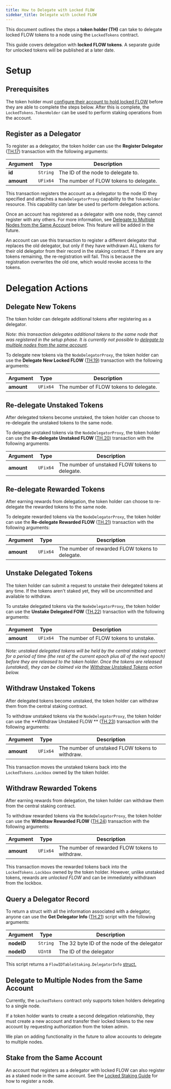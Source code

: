 ```yaml
---
title: How to Delegate with Locked FLOW
sidebar_title: Delegate with Locked FLOW
---
```


This document outlines the steps a **token holder (TH)** can take to delegate 
locked FLOW tokens to a node using the `LockedTokens` contract.

<Callout type="warning">

This guide covers delegation with **locked FLOW tokens**. 
A separate guide for unlocked tokens will be published at a later date.
</Callout>

# Setup

## Prerequisites

The token holder must [configure their account to hold locked FLOW](/token/locked-account-setup) 
before they are able to complete the steps below. After this is complete, 
the `LockedTokens.TokenHolder` can be used to perform staking operations from the account.

## Register as a Delegator

To register as a delegator, the token holder can use the **Register Delegator** ([TH.17](/protocol/core-contracts/locked-tokens/#token-holder))
transaction with the following arguments:

| Argument   | Type     | Description |
|------------|----------|-------------|
| **id**     | `String` | The ID of the node to delegate to. |
| **amount** | `UFix64` | The number of FLOW tokens to delegate. |

This transaction registers the account as a delegator to the node ID they specified
and attaches a `NodeDelegatorProxy` capability to the `TokenHolder` resource. 
This capability can later be used to perform delegation actions.

Once an account has registered as a delegator with one node, they cannot register with any others. 
For more information, see [Delegate to Multiple Nodes from the Same Account](#delegate-to-multiple-nodes-from-the-same-account) below.
This feature will be added in the future.

An account can use this transaction to register a different delegator that replaces the old delegator, but only if they have withdrawn
ALL tokens for their old delegator from their record in the staking contract. If there are any tokens remaining,
the re-registration will fail. This is because the registration overwrites the old one, which would revoke access to the tokens.

# Delegation Actions

## Delegate New Tokens

The token holder can delegate additional tokens after registering as a delegator. 

_Note: this transaction delegates additional tokens to the same node that was registered in the setup phase.
It is currently not possible to [delegate to multiple nodes from the same account](#delegate-to-multiple-nodes-from-the-same-account)._

To delegate new tokens via the `NodeDelegatorProxy`, 
the token holder can use the **Delegate New Locked FLOW** ([TH.19](/protocol/core-contracts/locked-tokens/#token-holder)) 
transaction with the following arguments:

| Argument   | Type     | Description |
|------------|----------|-------------|
| **amount** | `UFix64` | The number of FLOW tokens to delegate. |

## Re-delegate Unstaked Tokens

After delegated tokens become unstaked, the token holder can choose to re-delegate the unstaked tokens to the same node.

To delegate unstaked tokens via the `NodeDelegatorProxy`, 
the token holder can use the **Re-delegate Unstaked FLOW** ([TH.20](/protocol/core-contracts/locked-tokens/#token-holder))
transaction with the following arguments:

| Argument   | Type     | Description |
|------------|----------|-------------|
| **amount** | `UFix64` | The number of unstaked FLOW tokens to delegate. |

## Re-delegate Rewarded Tokens

After earning rewards from delegation, the token holder can choose to re-delegate the rewarded tokens to the same node.

To delegate rewarded tokens via the `NodeDelegatorProxy`, 
the token holder can use the **Re-delegate Rewarded FLOW** ([TH.21](/protocol/core-contracts/locked-tokens/#token-holder))
transaction with the following arguments:

| Argument   | Type     | Description |
|------------|----------|-------------|
| **amount** | `UFix64` | The number of rewarded FLOW tokens to delegate. |

## Unstake Delegated Tokens

The token holder can submit a request to unstake their delegated tokens at any time.
If the tokens aren't staked yet, they will be uncommitted and available to withdraw.

To unstake delegated tokens via the `NodeDelegatorProxy`, 
the token holder can use the **Unstake Delegated FOW** ([TH.22](/protocol/core-contracts/locked-tokens/#token-holder))
transaction with the following arguments:

| Argument   | Type     | Description |
|------------|----------|-------------|
| **amount** | `UFix64` | The number of FLOW tokens to unstake. |

_Note: unstaked delegated tokens will be held by the central staking contract for a period of time 
(the rest of the current epoch plus all of the next epoch) before they are 
released to the token holder. Once the tokens are released (unstaked), 
they can be claimed via the [Withdraw Unstaked Tokens](#withdraw-unstaked-tokens) action below._

## Withdraw Unstaked Tokens

After delegated tokens become unstaked, the token holder can withdraw them from the central staking contract.

To withdraw unstaked tokens via the `NodeDelegatorProxy`, 
the token holder can use the **Withdraw Unstaked FLOW ** ([TH.23](/protocol/core-contracts/locked-tokens/#token-holder))
transaction with the following arguments:

| Argument   | Type     | Description |
|------------|----------|-------------|
| **amount** | `UFix64` | The number of unstaked FLOW tokens to withdraw. |

This transaction moves the unstaked tokens back into the `LockedTokens.Lockbox` owned by the token holder.

## Withdraw Rewarded Tokens

After earning rewards from delegation, the token holder can withdraw them from the central staking contract.

To withdraw rewarded tokens via the `NodeDelegatorProxy`, 
the token holder can use the **Withdraw Rewarded FLOW** ([TH.24](/protocol/core-contracts/locked-tokens/#token-holder))
transaction with the following arguments:

| Argument   | Type     | Description |
|------------|----------|-------------|
| **amount** | `UFix64` | The number of rewarded FLOW tokens to withdraw. |

This transaction moves the rewarded tokens back into the `LockedTokens.Lockbox` owned by the token holder. 
However, unlike unstaked tokens, rewards are _unlocked FLOW_ and can be immediately withdrawn from the lockbox.

## Query a Delegator Record

To return a struct with all the information associated with a delegator, anyone
can use the **Get Delegator Info** ([TH.21](/protocol/core-contracts/locked-tokens/#token-holder)) script with the following arguments:

| Argument   | Type     | Description |
|------------|----------|-------------|
| **nodeID** | `String` | The 32 byte ID of the node of the delegator |
| **nodeID** | `UInt8`  | The ID of the delegator |

This script returns a `FlowIDTableStaking.DelegatorInfo` [struct.](https://github.com/onflow/flow-core-contracts/blob/master/contracts/FlowIDTableStaking.cdc#L348)

## Delegate to Multiple Nodes from the Same Account

Currently, the `LockedTokens` contract only supports token holders delegating to a single node.

If a token holder wants to create a second delegation relationship, they must create a new account
and transfer their locked tokens to the new account by requesting authorization from the token admin.

We plan on adding functionality in the future to allow accounts to delegate to multiple nodes.

## Stake from the Same Account

An account that registers as a delegator with locked FLOW can also register as a staked node in the same account. 
See the [Locked Staking Guide](../locked-staking-guide) for how to register a node.

